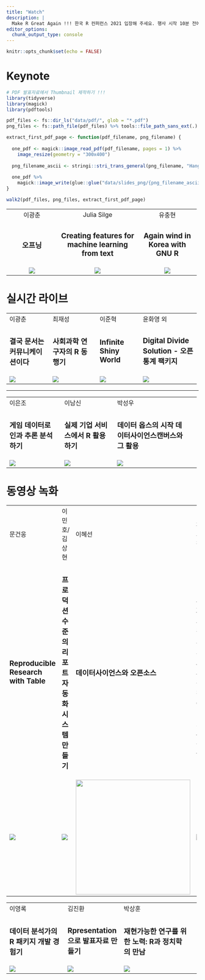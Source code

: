 ```yaml
---
title: "Watch"
description: |
  Make R Great Again !!! 한국 R 컨퍼런스 2021 입장해 주세요. 행사 시작 10분 전에 등록하신 전자우편으로 전달된 링크 통해 참여해주세요.
editor_options: 
  chunk_output_type: console
---
```


```r
knitr::opts_chunk$set(echo = FALSE)
```

# Keynote

```r
# PDF 발표자료에서 Thumbnail 제작하기 !!!
library(tidyverse)
library(magick)
library(pdftools)

pdf_files <- fs::dir_ls("data/pdf/", glob = "*.pdf")
png_files <- fs::path_file(pdf_files) %>% tools::file_path_sans_ext(.)

extract_first_pdf_page <- function(pdf_filename, png_filename) {
  
  one_pdf <- magick::image_read_pdf(pdf_filename, pages = 1) %>% 
    image_resize(geometry = "300x400")
  
  png_filename_ascii <- stringi::stri_trans_general(png_filename, "Hangul-Latin")
  
  one_pdf %>% 
    magick::image_write(glue::glue("data/slides_png/{png_filename_ascii}.png"), format = "png")
}

walk2(pdf_files, png_files, extract_first_pdf_page)
```

+:-----------------------------------:+:--------------------------------------------------------:+:----------------------------------------:+
| 이광춘                              | Julia Silge                                              | 유충현                                   |
+-------------------------------------+----------------------------------------------------------+------------------------------------------+
| ### **오프닝**                      | ### **Creating features for machine learning from text** | ### **Again wind in Korea with GNU R**   |
+-------------------------------------+----------------------------------------------------------+------------------------------------------+
| ![](data/slides_png/0_opeuning.png) | ![](data/slides_png/15_Julia.png)                        | ![](data/slides_png/16_yuchunghyeon.png) |
+-------------------------------------+----------------------------------------------------------+------------------------------------------+

# 실시간 라이브

+---------------------------------------+------------------------------------------+---------------------------------------+----------------------------------------------------+
| 이광춘                                | 최재성                                   | 이준혁                                | 윤화영 외                                          |
+---------------------------------------+------------------------------------------+---------------------------------------+----------------------------------------------------+
| ### **결국 문서는 커뮤니케이션이다**  | ### **사회과학 연구자의 R 동행기**       | ### **Infinite Shiny World**          | ### **Digital Divide Solution - 오픈 통계 팩키지** |
+---------------------------------------+------------------------------------------+---------------------------------------+----------------------------------------------------+
| ![](data/slides_png/9_igwangchun.png) | ![](data/slides_png/10_choejaeseong.png) | ![](data/slides_png/11_ijunhyeog.png) | ![](data/slides_png/14_yunhwayeong.png)            |
+---------------------------------------+------------------------------------------+---------------------------------------+----------------------------------------------------+

------------------------------------------------------------------------

+------------------------------------------+-----------------------------------------+-----------------------------------------------------------+---+
| 이은조                                   | 이남신                                  | 박성우                                                    |   |
+------------------------------------------+-----------------------------------------+-----------------------------------------------------------+---+
| ### **게임 데이터로 인과 추론 분석하기** | ### **실제 기업 서비스에서 R 활용하기** | ### **데이터 옵스의 시작 데이터사이언스캔버스와 그 활용** |   |
+------------------------------------------+-----------------------------------------+-----------------------------------------------------------+---+
| ![](data/slides_png/13_ieunjo.png)       | ![]()![](data/slides_png/5_inamsin.png) | ![](data/slides_png/12_bagseong-u.png)                    |   |
+------------------------------------------+-----------------------------------------+-----------------------------------------------------------+---+

# 동영상 녹화

+------------------------------------------+-----------------------------------------------------+---------------------------------------------------+------------------------------------------------+
| 문건웅                                   | 이민호/김상현                                       | 이혜선                                            | 황의찬                                         |
+------------------------------------------+-----------------------------------------------------+---------------------------------------------------+------------------------------------------------+
| ### **Reproducible Research with Table** | ### **프로덕션 수준의 리포트 자동화 시스템 만들기** | ### **데이터사이언스와 오픈소스**                 | ### **납세자의 정서가 조세정책에 미치는 영향** |
+------------------------------------------+-----------------------------------------------------+---------------------------------------------------+------------------------------------------------+
| ![](data/slides_png/3_mungeon-ung.png)   | ![](data/slides_png/2_iminho_gimsanghyeon.png)      | ![](data/slides_png/4_leehyesun.jpg){width="300"} | ![](data/slides_png/7_hwang-uichan.png)        |
+------------------------------------------+-----------------------------------------------------+---------------------------------------------------+------------------------------------------------+

+----------------------------------------------+--------------------------------------------+--------------------------------------------------------+---+
| 이영록                                       | 김진환                                     | 박상훈                                                 |   |
+----------------------------------------------+--------------------------------------------+--------------------------------------------------------+---+
| ### **데이터 분석가의 R 패키지 개발 경험기** | ### **Rpresentation 으로 발표자료 만들기** | ### **재현가능한 연구를 위한 노력: R과 정치학의 만남** |   |
+----------------------------------------------+--------------------------------------------+--------------------------------------------------------+---+
| ![](data/slides_png/6_iyeonglog.png)         | ![](data/slides_png/8_gimjinhwan.png)      | ![](data/slides_png/1_bagsanghun.png)                  |   |
+----------------------------------------------+--------------------------------------------+--------------------------------------------------------+---+

